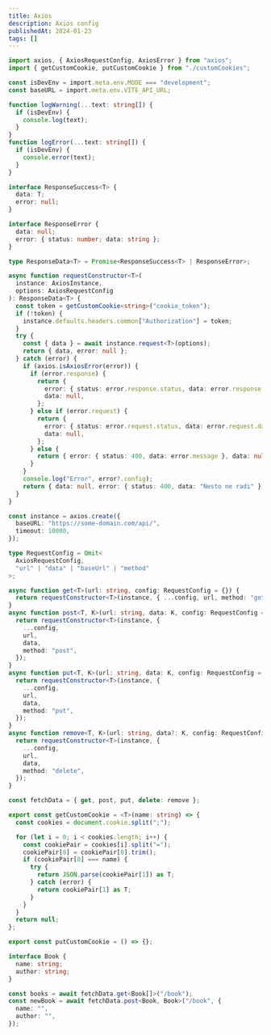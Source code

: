 ```yaml
---
title: Axios
description: Axios config
publishedAt: 2024-01-23
tags: []
---
```


```ts title="@package/core"
import axios, { AxiosRequestConfig, AxiosError } from "axios";
import { getCustomCookie, putCustomCookie } from "./customCookies";

const isDevEnv = import.meta.env.MODE === "development";
const baseURL = import.meta.env.VITE_API_URL;

function logWarning(...text: string[]) {
  if (isDevEnv) {
    console.log(text);
  }
}
function logError(...text: string[]) {
  if (isDevEnv) {
    console.error(text);
  }
}

interface ResponseSuccess<T> {
  data: T;
  error: null;
}

interface ResponseError {
  data: null;
  error: { status: number; data: string };
}

type ResponseData<T> = Promise<ResponseSuccess<T> | ResponseError>;

async function requestConstructor<T>(
  instance: AxiosInstance,
  options: AxiosRequestConfig
): ResponseData<T> {
  const token = getCustomCookie<string>("cookie_token");
  if (!token) {
    instance.defaults.headers.common["Authorization"] = token;
  }
  try {
    const { data } = await instance.request<T>(options);
    return { data, error: null };
  } catch (error) {
    if (axios.isAxiosError(error)) {
      if (error.response) {
        return {
          error: { status: error.response.status, data: error.response.data },
          data: null,
        };
      } else if (error.request) {
        return {
          error: { status: error.request.status, data: error.request.data },
          data: null,
        };
      } else {
        return { error: { status: 400, data: error.message }, data: null };
      }
    }
    console.log("Error", error?.config);
    return { data: null, error: { status: 400, data: "Nesto ne radi" } };
  }
}
```

```ts title="fetchData.ts"
const instance = axios.create({
  baseURL: "https://some-domain.com/api/",
  timeout: 10000,
});

type RequestConfig = Omit<
  AxiosRequestConfig,
  "url" | "data" | "baseUrl" | "method"
>;

async function get<T>(url: string, config: RequestConfig = {}) {
  return requestConstructor<T>(instance, { ...config, url, method: "get" });
}
async function post<T, K>(url: string, data: K, config: RequestConfig = {}) {
  return requestConstructor<T>(instance, {
    ...config,
    url,
    data,
    method: "post",
  });
}
async function put<T, K>(url: string, data: K, config: RequestConfig = {}) {
  return requestConstructor<T>(instance, {
    ...config,
    url,
    data,
    method: "put",
  });
}
async function remove<T, K>(url: string, data?: K, config: RequestConfig = {}) {
  return requestConstructor<T>(instance, {
    ...config,
    url,
    data,
    method: "delete",
  });
}

const fetchData = { get, post, put, delete: remove };
```

```ts title="cookies.ts"
export const getCustomCookie = <T>(name: string) => {
  const cookies = document.cookie.split(";");

  for (let i = 0; i < cookies.length; i++) {
    const cookiePair = cookies[i].split("=");
    cookiePair[0] = cookiePair[0].trim();
    if (cookiePair[0] === name) {
      try {
        return JSON.parse(cookiePair[1]) as T;
      } catch (error) {
        return cookiePair[1] as T;
      }
    }
  }
  return null;
};

export const putCustomCookie = () => {};
```

```ts title="books.ts"
interface Book {
  name: string;
  author: string;
}

const books = await fetchData.get<Book[]>("/book");
const newBook = await fetchData.post<Book, Book>("/book", {
  name: "",
  author: "",
});
```

